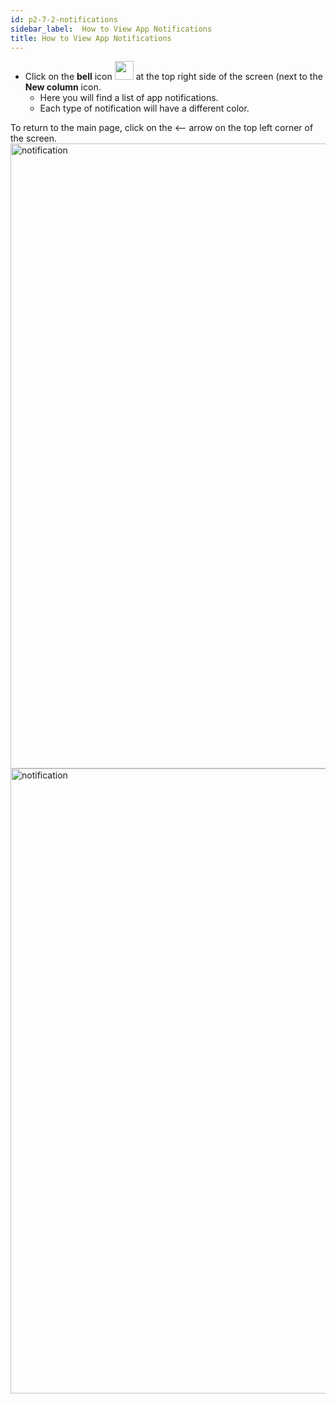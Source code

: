 ```yaml
---
id: p2-7-2-notifications
sidebar_label:  How to View App Notifications
title: How to View App Notifications
---
```


- Click on the **bell** icon <img src="/scribeAssetsV2/how-to/notification.png" width="30px" alt=""/> at the top right side of the screen (next to the **New column** icon.
  - Here you will find a list of app notifications. 	
  - Each type of notification will have a different color. 

To return to the main page, click on the <—— arrow on the top left corner of the screen. 
<img src="/scribeV2-1-0/notification1.png"  width="1000px" alt="notification"/>
<img src="/scribeV2-1-0/notification2.png"  width="1000px" alt="notification"/>
